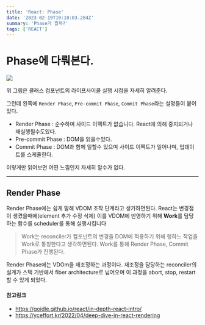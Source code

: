 ```yaml
---
title: 'React: Phase'
date: '2023-02-19T10:18:03.284Z'
summary: 'Phase가 뭘까?'
tags: ['REACT']
---
```


# Phase에 다뤄본다.

![](./react-lifescycle.png)

위 그림은 클래스 컴포넌트의 라이프사이클 실행 시점을 자세히 알려준다.

그런데 왼쪽에 `Render Phase`, `Pre-commit Phase`, `Commit Phase`라는 설명들이 붙어있다.

- Render Phase : 순수하며 사이드 이펙트가 없습니다. React에 의해 중지되거나 재실행될수도있다.
- Pre-commit Phase : DOM을 읽을수있다.
- Commit Phase : DOM과 함께 일할수 있으며 사이드 이펙트가 일어나며, 업데이트를 스케쥴한다.

이렇게만 읽어보면 어떤 느낌인지 자세히 알수가 없다.

<hr />

## Render Phase

Render Phase에는 쉽게 말해 VDOM 조작 단계라고 생가하면된다. React는 변경점이 생겼을때에(element 추가 수정 삭제) 이를 VDOM에 반영하기 위해 **Work**를 담당하는 함수를 scheduler를 통해 실행시킵니다

> Work는 reconciler가 컴포넌트의 변경을 DOM에 적용하기 위해 행하느 작업을 Work로 통칭한다고 생각하면된다. Work를 통해 Render Phase, Commit Phase가 진행된다.

Render Phase에는 VDOm을 재조정하는 과정이다. 재조정을 담당하는 reconciler의 설계가 스택 기반에서 fiber architecture로 넘어오며 이 과정을 abort, stop, restart 할 수 있게 되었다.

#### 참고링크

- https://goidle.github.io/react/in-depth-react-intro/
- https://yceffort.kr/2022/04/deep-dive-in-react-rendering
